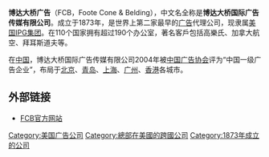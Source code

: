 {{expand language|1=en|time=2019-04-03T10:04:17+00:00}}
{{unreferenced|time=2019-04-03T10:04:17+00:00}}
'''博达大桥广告'''（FCB，Foote Cone & Belding），中文名全称是'''博达大桥国际广告传媒有限公司'''。成立于1873年，是世界上第二家最早的[[广告|广告]]代理公司，现隶属[[美国|美国]][[IPG集团|IPG集团]]。在110个国家拥有超过190个办公室，著名客戶包括高樂氏、加拿大航空、拜耳斯道夫等。

在[[中国|中国]]，博达大桥国际广告传媒有限公司2004年被[[中国广告协会|中国广告协会]]评为“中国一级广告企业”，布局于[[北京|北京]]、[[青岛|青岛]]、[[上海|上海]]、[[广州|广州]]、[[香港|香港]]各城市。

==外部链接==
* [https://web.archive.org/web/20151001053948/http://www.draftfcb.com/ FCB官方网站]

{{公司小作品}}

[[Category:美国广告公司|Category:美国广告公司]]
[[Category:總部在美國的跨國公司|Category:總部在美國的跨國公司]]
[[Category:1873年成立的公司|Category:1873年成立的公司]]